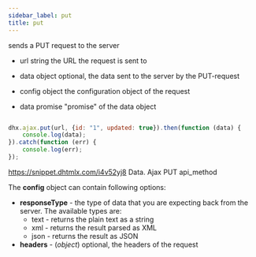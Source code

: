 ```yaml
---
sidebar_label: put
title: put
---
```



          


<Short>
 sends a PUT request to the server


</Short>



- url       string      the URL the request is sent to
- data      object      optional, the data sent to the server by the PUT-request
- config    object      the configuration object of the request



- data      promise     "promise" of the data object

~~~js

dhx.ajax.put(url, {id: "1", updated: true}).then(function (data) {
	console.log(data);
}).catch(function (err) {
	console.log(err);
});

~~~
 https://snippet.dhtmlx.com/i4v52yj8	Data. Ajax PUT
	api_method


<Descr>

The <strong>config</strong> object can contain following options:

- <strong>responseType</strong> - the type of data that you are expecting back from the server. The available types are:
    - text - returns the plain text as a string
    - xml - returns the result parsed as XML
    - json - returns the result as JSON
- <strong>headers</strong> - (*object*) optional, the headers of the request

</Descr>

